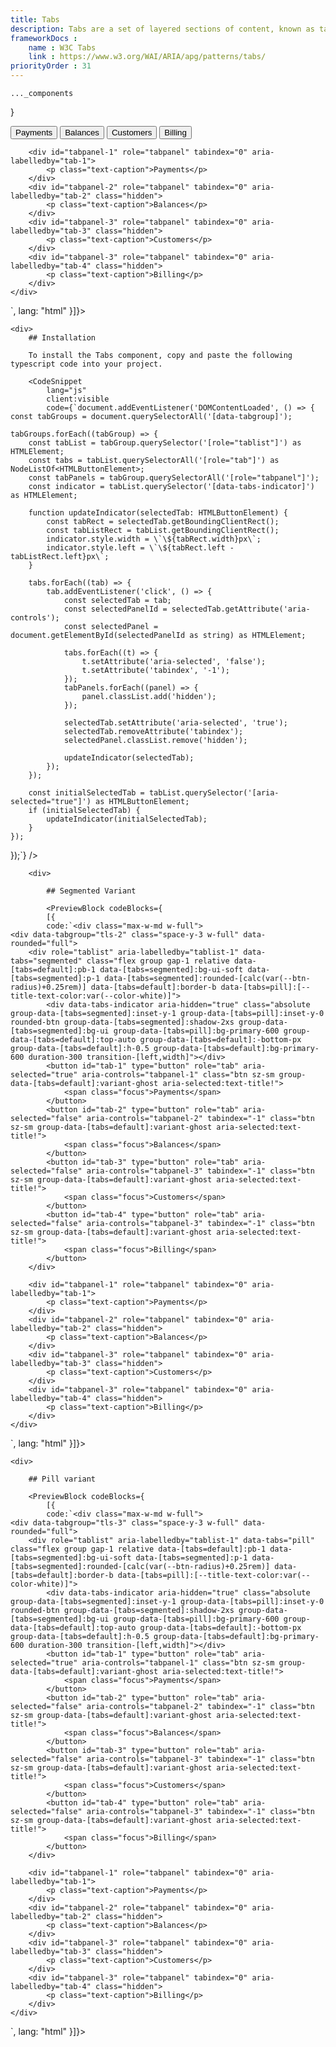 ```yaml
---
title: Tabs
description: Tabs are a set of layered sections of content, known as tab panels, that display one panel of content at a time.
frameworkDocs : 
    name : W3C Tabs
    link : https://www.w3.org/WAI/ARIA/apg/patterns/tabs/
priorityOrder : 31
---
```



    ..._components
}

<div className="space-y-20">
    <PreviewBlock codeBlocks={
              [{
            code:`<div class="max-w-md w-full">
    <div data-tabgroup="tls-1" class="space-y-3 w-full" data-rounded="full">
        <div role="tablist" aria-labelledby="tablist-1" data-tabs="default" class="flex group gap-1 relative data-[tabs=default]:pb-1 data-[tabs=segmented]:bg-ui-soft data-[tabs=segmented]:p-1 data-[tabs=segmented]:rounded-[calc(var(--btn-radius)+0.25rem)] data-[tabs=default]:border-b data-[tabs=pill]:[--title-text-color:var(--color-white)]">
            <div data-tabs-indicator aria-hidden="true" class="absolute group-data-[tabs=segmented]:inset-y-1 group-data-[tabs=pill]:inset-y-0 rounded-btn group-data-[tabs=segmented]:shadow-2xs group-data-[tabs=segmented]:bg-ui group-data-[tabs=pill]:bg-primary-600 group-data-[tabs=default]:top-auto group-data-[tabs=default]:-bottom-px group-data-[tabs=default]:h-0.5 group-data-[tabs=default]:bg-primary-600 duration-300 transition-[left,width]"></div>
            <button id="tab-1" type="button" role="tab" aria-selected="true" aria-controls="tabpanel-1" class="btn sz-sm group-data-[tabs=default]:variant-ghost aria-selected:text-title!">
                <span class="focus">Payments</span>
            </button>
            <button id="tab-2" type="button" role="tab" aria-selected="false" aria-controls="tabpanel-2" tabindex="-1" class="btn sz-sm group-data-[tabs=default]:variant-ghost aria-selected:text-title!">
                <span class="focus">Balances</span>
            </button>
            <button id="tab-3" type="button" role="tab" aria-selected="false" aria-controls="tabpanel-3" tabindex="-1" class="btn sz-sm group-data-[tabs=default]:variant-ghost aria-selected:text-title!">
                <span class="focus">Customers</span>
            </button>
            <button id="tab-4" type="button" role="tab" aria-selected="false" aria-controls="tabpanel-3" tabindex="-1" class="btn sz-sm group-data-[tabs=default]:variant-ghost aria-selected:text-title!">
                <span class="focus">Billing</span>
            </button>
        </div>

        <div id="tabpanel-1" role="tabpanel" tabindex="0" aria-labelledby="tab-1">
            <p class="text-caption">Payments</p>
        </div>
        <div id="tabpanel-2" role="tabpanel" tabindex="0" aria-labelledby="tab-2" class="hidden">
            <p class="text-caption">Balances</p>
        </div>
        <div id="tabpanel-3" role="tabpanel" tabindex="0" aria-labelledby="tab-3" class="hidden">
            <p class="text-caption">Customers</p>
        </div>
        <div id="tabpanel-3" role="tabpanel" tabindex="0" aria-labelledby="tab-4" class="hidden">
            <p class="text-caption">Billing</p>
        </div>
    </div>
</div>`,
              lang: "html"
          }]}>
        <Tabs />
    </PreviewBlock>

    <div>
        ## Installation

        To install the Tabs component, copy and paste the following typescript code into your project.

        <CodeSnippet
            lang="js"
            client:visible
            code={`document.addEventListener('DOMContentLoaded', () => {
    const tabGroups = document.querySelectorAll('[data-tabgroup]');

    tabGroups.forEach((tabGroup) => {
        const tabList = tabGroup.querySelector('[role="tablist"]') as HTMLElement;
        const tabs = tabList.querySelectorAll('[role="tab"]') as NodeListOf<HTMLButtonElement>;
        const tabPanels = tabGroup.querySelectorAll('[role="tabpanel"]');
        const indicator = tabList.querySelector('[data-tabs-indicator]') as HTMLElement;

        function updateIndicator(selectedTab: HTMLButtonElement) {
            const tabRect = selectedTab.getBoundingClientRect();
            const tabListRect = tabList.getBoundingClientRect();
            indicator.style.width = \`\${tabRect.width}px\`;
            indicator.style.left = \`\${tabRect.left - tabListRect.left}px\`;
        }

        tabs.forEach((tab) => {
            tab.addEventListener('click', () => {
                const selectedTab = tab;
                const selectedPanelId = selectedTab.getAttribute('aria-controls');
                const selectedPanel = document.getElementById(selectedPanelId as string) as HTMLElement;

                tabs.forEach((t) => {
                    t.setAttribute('aria-selected', 'false');
                    t.setAttribute('tabindex', '-1');
                });
                tabPanels.forEach((panel) => {
                    panel.classList.add('hidden');
                });

                selectedTab.setAttribute('aria-selected', 'true');
                selectedTab.removeAttribute('tabindex');
                selectedPanel.classList.remove('hidden');

                updateIndicator(selectedTab);
            });
        });

        const initialSelectedTab = tabList.querySelector('[aria-selected="true"]') as HTMLButtonElement;
        if (initialSelectedTab) {
            updateIndicator(initialSelectedTab);
        }
    });
});`} />
    </div>

        <div>

            ## Segmented Variant

            <PreviewBlock codeBlocks={
            [{
            code:`<div class="max-w-md w-full">
    <div data-tabgroup="tls-2" class="space-y-3 w-full" data-rounded="full">
        <div role="tablist" aria-labelledby="tablist-1" data-tabs="segmented" class="flex group gap-1 relative data-[tabs=default]:pb-1 data-[tabs=segmented]:bg-ui-soft data-[tabs=segmented]:p-1 data-[tabs=segmented]:rounded-[calc(var(--btn-radius)+0.25rem)] data-[tabs=default]:border-b data-[tabs=pill]:[--title-text-color:var(--color-white)]">
            <div data-tabs-indicator aria-hidden="true" class="absolute group-data-[tabs=segmented]:inset-y-1 group-data-[tabs=pill]:inset-y-0 rounded-btn group-data-[tabs=segmented]:shadow-2xs group-data-[tabs=segmented]:bg-ui group-data-[tabs=pill]:bg-primary-600 group-data-[tabs=default]:top-auto group-data-[tabs=default]:-bottom-px group-data-[tabs=default]:h-0.5 group-data-[tabs=default]:bg-primary-600 duration-300 transition-[left,width]"></div>
            <button id="tab-1" type="button" role="tab" aria-selected="true" aria-controls="tabpanel-1" class="btn sz-sm group-data-[tabs=default]:variant-ghost aria-selected:text-title!">
                <span class="focus">Payments</span>
            </button>
            <button id="tab-2" type="button" role="tab" aria-selected="false" aria-controls="tabpanel-2" tabindex="-1" class="btn sz-sm group-data-[tabs=default]:variant-ghost aria-selected:text-title!">
                <span class="focus">Balances</span>
            </button>
            <button id="tab-3" type="button" role="tab" aria-selected="false" aria-controls="tabpanel-3" tabindex="-1" class="btn sz-sm group-data-[tabs=default]:variant-ghost aria-selected:text-title!">
                <span class="focus">Customers</span>
            </button>
            <button id="tab-4" type="button" role="tab" aria-selected="false" aria-controls="tabpanel-3" tabindex="-1" class="btn sz-sm group-data-[tabs=default]:variant-ghost aria-selected:text-title!">
                <span class="focus">Billing</span>
            </button>
        </div>

        <div id="tabpanel-1" role="tabpanel" tabindex="0" aria-labelledby="tab-1">
            <p class="text-caption">Payments</p>
        </div>
        <div id="tabpanel-2" role="tabpanel" tabindex="0" aria-labelledby="tab-2" class="hidden">
            <p class="text-caption">Balances</p>
        </div>
        <div id="tabpanel-3" role="tabpanel" tabindex="0" aria-labelledby="tab-3" class="hidden">
            <p class="text-caption">Customers</p>
        </div>
        <div id="tabpanel-3" role="tabpanel" tabindex="0" aria-labelledby="tab-4" class="hidden">
            <p class="text-caption">Billing</p>
        </div>
    </div>
</div>`,
              lang: "html"
          }]}>
        <Tabs2 />
    </PreviewBlock>
    </div>

    <div>

        ## Pill variant

        <PreviewBlock codeBlocks={
            [{
            code:`<div class="max-w-md w-full">
    <div data-tabgroup="tls-3" class="space-y-3 w-full" data-rounded="full">
        <div role="tablist" aria-labelledby="tablist-1" data-tabs="pill" class="flex group gap-1 relative data-[tabs=default]:pb-1 data-[tabs=segmented]:bg-ui-soft data-[tabs=segmented]:p-1 data-[tabs=segmented]:rounded-[calc(var(--btn-radius)+0.25rem)] data-[tabs=default]:border-b data-[tabs=pill]:[--title-text-color:var(--color-white)]">
            <div data-tabs-indicator aria-hidden="true" class="absolute group-data-[tabs=segmented]:inset-y-1 group-data-[tabs=pill]:inset-y-0 rounded-btn group-data-[tabs=segmented]:shadow-2xs group-data-[tabs=segmented]:bg-ui group-data-[tabs=pill]:bg-primary-600 group-data-[tabs=default]:top-auto group-data-[tabs=default]:-bottom-px group-data-[tabs=default]:h-0.5 group-data-[tabs=default]:bg-primary-600 duration-300 transition-[left,width]"></div>
            <button id="tab-1" type="button" role="tab" aria-selected="true" aria-controls="tabpanel-1" class="btn sz-sm group-data-[tabs=default]:variant-ghost aria-selected:text-title!">
                <span class="focus">Payments</span>
            </button>
            <button id="tab-2" type="button" role="tab" aria-selected="false" aria-controls="tabpanel-2" tabindex="-1" class="btn sz-sm group-data-[tabs=default]:variant-ghost aria-selected:text-title!">
                <span class="focus">Balances</span>
            </button>
            <button id="tab-3" type="button" role="tab" aria-selected="false" aria-controls="tabpanel-3" tabindex="-1" class="btn sz-sm group-data-[tabs=default]:variant-ghost aria-selected:text-title!">
                <span class="focus">Customers</span>
            </button>
            <button id="tab-4" type="button" role="tab" aria-selected="false" aria-controls="tabpanel-3" tabindex="-1" class="btn sz-sm group-data-[tabs=default]:variant-ghost aria-selected:text-title!">
                <span class="focus">Billing</span>
            </button>
        </div>

        <div id="tabpanel-1" role="tabpanel" tabindex="0" aria-labelledby="tab-1">
            <p class="text-caption">Payments</p>
        </div>
        <div id="tabpanel-2" role="tabpanel" tabindex="0" aria-labelledby="tab-2" class="hidden">
            <p class="text-caption">Balances</p>
        </div>
        <div id="tabpanel-3" role="tabpanel" tabindex="0" aria-labelledby="tab-3" class="hidden">
            <p class="text-caption">Customers</p>
        </div>
        <div id="tabpanel-3" role="tabpanel" tabindex="0" aria-labelledby="tab-4" class="hidden">
            <p class="text-caption">Billing</p>
        </div>
    </div>
</div>`,
              lang: "html"
          }]}>
        <Tabs3 />
    </PreviewBlock>
    </div>
</div>